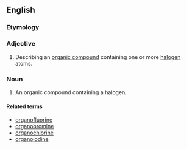 ==English==

===Etymology===
{{prefix|organo|halogen}}

===Adjective===
{{en-adj|-}}

# {{context|organic chemistry}} Describing an [[organic compound]] containing one or more [[halogen]] atoms.

===Noun===
{{en-noun}}

# {{context|organic chemistry}} An organic compound containing a halogen.

====Related terms====
*[[organofluorine]]
*[[organobromine]]
*[[organochlorine]]
*[[organoiodine]]